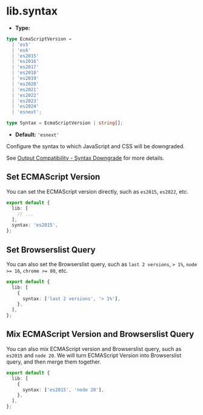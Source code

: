 # lib.syntax

- **Type:**

```ts
type EcmaScriptVersion =
  | 'es5'
  | 'es6'
  | 'es2015'
  | 'es2016'
  | 'es2017'
  | 'es2018'
  | 'es2019'
  | 'es2020'
  | 'es2021'
  | 'es2022'
  | 'es2023'
  | 'es2024'
  | 'esnext';

type Syntax = EcmaScriptVersion | string[];
```

- **Default:** `'esnext'`

Configure the syntax to which JavaScript and CSS will be downgraded.

See [Output Compatibility - Syntax Downgrade](/guide/advanced/output-compatibility) for more details.

## Set ECMAScript Version

You can set the ECMAScript version directly, such as `es2015`, `es2022`, etc.

```ts title="rslib.config.ts"
export default {
  lib: [
    // ...
  ],
  syntax: 'es2015',
};
```

## Set Browserslist Query

You can also set the Browserslist query, such as `last 2 versions`, `> 1%`, `node >= 16`, `chrome >= 80`, etc.

```ts title="rslib.config.ts"
export default {
  lib: [
    {
      syntax: ['last 2 versions', '> 1%'],
    },
  ],
};
```

## Mix ECMAScript Version and Browserslist Query

You can also mix ECMAScript version and Browserslist query, such as `es2015` and `node 20`. We will turn ECMAScript Version into Browserslist query, and then merge them together.

```ts title="rslib.config.ts"
export default {
  lib: [
    {
      syntax: ['es2015', 'node 20'],
    },
  ],
};
```
